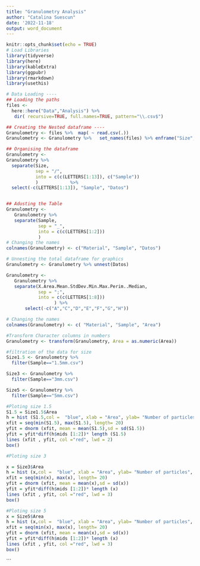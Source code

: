 ```yaml
---
title: "Granulometry Analysis"
author: "Catalina Suescun"
date: '2022-11-18'
output: word_document
---
```


```r
knitr::opts_chunk$set(echo = TRUE)
# Load Libraries
library(tidyverse)
library(here)
library(kableExtra)
library(ggpubr)
library(rmarkdown)
library(usethis)


```


```r
# Data Loading ----
## Loading the paths
files <- 
  here::here("Data","Analysis") %>%
   dir( recursive=TRUE, full.names=TRUE, pattern="\\.csv$")
```
```r
## Creating the Nested dataframe ----
Granulometry <- files %>%  map( ~ read.csv(.))
Granulometry <- Granulometry %>%   set_names(files) %>% enframe("Size", "Datos")

## Organising the dataframe
Granulometry <- 
Granulometry %>%  
  separate(Size,
           sep = "/",
           into = c(c(LETTERS[1:13]), c("Sample"))
           )            %>% 
  select(-c(LETTERS[1:13]), "Sample", "Datos")


## Adusting the Table
Granulometry <- 
   Granulometry %>%  
   separate(Sample, 
            sep = "_",
            into = c(c(LETTERS[1:2]))
            )
# Changing the names
colnames(Granulometry) <- c("Material", "Sample", "Datos")

# Unnesting the total dataframe for graphics
Granulometry <- Granulometry %>% unnest(Datos)

Granulometry <- 
   Granulometry %>%  
   separate(X.Area.Mean.StdDev.Min.Max.Perim..Median, 
            sep = ";",
            into = c(c(LETTERS[1:8]))
                  ) %>% 
       select(-c("A","C","D","E","F","G","H"))

# Changing the names
colnames(Granulometry) <- c( "Material", "Sample", "Area")
```


```r
#Transform Character columns in numbers
Granulometry <- transform(Granulometry, Area = as.numeric(Area))
```
```r
#filtration of the data for size
Size1.5 <- Granulometry %>%
  filter(Sample=="1.5mm.csv")

Size3 <- Granulometry %>%
  filter(Sample=="3mm.csv")

Size5 <- Granulometry %>%
  filter(Sample=="5mm.csv")

#Ploting size 1.5
S1.5 = Size1.5$Area
h = hist (S1.5,col =  "blue", xlab = "Area", ylab= "Number of particles",  main = "Granulometry 1.5mm")
xfit = seq(min(S1.5), max(S1.5), length= 20)
yfit = dnorm (xfit, mean = mean(S1.5),sd = sd(S1.5))
yfit = yfit*diff(h$mids [1:2])* length (S1.5)
lines (xfit , yfit, col ="red", lwd = 2)
box()

#Ploting size 3

x = Size3$Area
h = hist (x,col =  "blue", xlab = "Area", ylab= "Number of particles",  main = "Granulometry 3mm")
xfit = seq(min(x), max(x), length= 20)
yfit = dnorm (xfit, mean = mean(x),sd = sd(x))
yfit = yfit*diff(h$mids [1:2])* length (x)
lines (xfit , yfit, col ="red", lwd = 3)
box()

#Ploting size 5
x = Size5$Area
h = hist (x,col =  "blue", xlab = "Area", ylab= "Number of particles", main = "Granulometry 5mm")
xfit = seq(min(x), max(x), length= 20)
yfit = dnorm (xfit, mean = mean(x),sd = sd(x))
yfit = yfit*diff(h$mids [1:2])* length (x)
lines (xfit , yfit, col ="red", lwd = 3)
box()

```

```












































